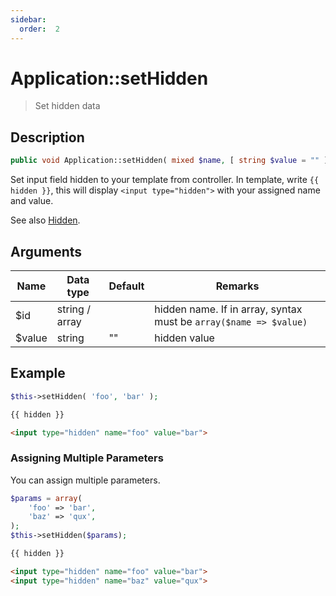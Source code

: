 ```yaml
---
sidebar:
  order:  2
---
```


# Application::setHidden

> Set hidden data

## Description

```php
public void Application::setHidden( mixed $name, [ string $value = "" ] )
```

Set input field hidden to your template from controller. In template, write `{{ hidden }}`, this will display `<input type="hidden">` with your assigned name and value.

See also [Hidden](#).

## Arguments

| Name | Data type | Default | Remarks |
| --- | --- | --- | --- |
| $id | string / array |  | hidden name. If in array, syntax must be `array($name => $value)` |
| $value | string | "" | hidden value |

## Example

```php title="Controller"
$this->setHidden( 'foo', 'bar' );
```

```html title="Template"
{{ hidden }}
```

```html title="Output"
<input type="hidden" name="foo" value="bar">
```

### Assigning Multiple Parameters

You can assign multiple parameters.

```php title="Controller"
$params = array(
    'foo' => 'bar',
    'baz' => 'qux',
);
$this->setHidden($params);
```

```html title="Template"
{{ hidden }}
```

```html title="Output"
<input type="hidden" name="foo" value="bar">
<input type="hidden" name="baz" value="qux">
```
